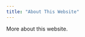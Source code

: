 ```yaml
---
title: "About This Website"
---
```


<style type="text/css">
.main-container {
  max-width: 1300px;
  margin-left: auto;
  margin-right: auto;
}

 /* unvisited link */
a:link {
  color: navy;
}

/* visited link */
a:visited {
  color: green;
}

/* mouse over link */
a:hover {
  color: purple;
}

/* selected link */
a:active {
  color: blue;
} 
</style>


More about this website.
